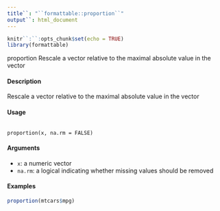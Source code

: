 ---
title``: "``formattable::proportion``"
output``: html_document
---

```{r setup, include=FALSE}
knitr``:``:opts_chunk$set(echo = TRUE)
library(formattable)
```

proportion Rescale a vector relative to the maximal absolute value in the vector

#### Description
Rescale a vector relative to the maximal absolute value in the vector

#### Usage
<pre><code>
proportion(x, na.rm = FALSE)
</code></pre>

#### Arguments
* ``x``: a numeric vector
* ``na.rm``: a logical indicating whether missing values should be removed

#### Examples
```{r}
proportion(mtcars$mpg)
```